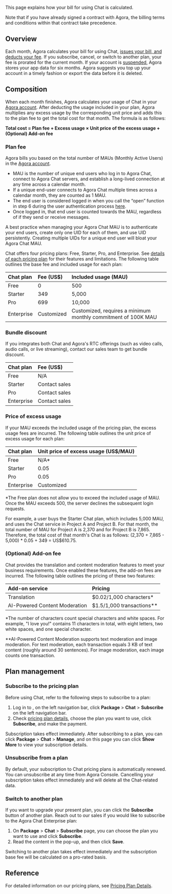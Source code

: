 
This page explains how your bill for using Chat is calculated.

Note that if you have already signed a contract with Agora, the billing terms and conditions within that contract take precedence.

## Overview

Each month, Agora calculates your bill for using Chat, [issues your bill, and deducts your fee](../reference/billing-policies). If you subscribe, cancel, or switch to another plan, your fee is prorated for the current month. If your account is [suspended](../reference/billing-policies), Agora stores your app data for six months. Agora suggests you top up your account in a timely fashion or export the data before it is deleted.

## Composition

When each month finishes, Agora calculates your usage of Chat in your [Agora account](/agora-chat/reference/manage-agora-account#create-an-agora-account). After deducting the usage included in your plan, Agora multiplies any excess usage by the corresponding unit price and adds this to the plan fee to get the total cost for that month. The formula is as follows:

**Total cost = Plan fee + Excess usage × Unit price of the excess usage + (Optional) Add-on fee**

### Plan fee

Agora bills you based on the total number of MAUs (Monthly Active Users) in the [Agora account](/agora-chat/reference/manage-agora-account#create-an-agora-account).

- MAU is the number of unique end users who log in to Agora Chat, connect to Agora Chat servers, and establish a long-lived connection at any time across a calendar month.
- If a unique end-user connects to Agora Chat multiple times across a calendar month, they are counted as 1 MAU.
- The end user is considered logged in when you call the “open” function in step 6 during the user authentication process [here](../develop/authentication#use-tokens-for-user-authentication).
- Once logged in, that end user is counted towards the MAU, regardless of if they send or receive messages.

<Admonition type="info" title="Information">A best practice when managing your Agora Chat MAU is to authenticate your end users, create only one UID for each of them, and use UID persistently. Creating multiple UIDs for a unique end user will bloat your Agora Chat MAU.</Admonition>

Chat offers four pricing plans: Free, Starter, Pro, and Enterprise. See [details of each pricing plan](../reference/pricing-plan-details) for their features and limitations. The following table outlines the base fee and included usage for each plan:

| Chat plan | Fee (US$)  | Included usage (MAU) |
| :-------------- | :--------- | :------------------- |
| Free            | 0          | 500                  |
| Starter         | 349        | 5,000                |
| Pro             | 699        | 10,000               |
| Enterprise      | Customized | Customized, requires a minimum monthly commitment of 100K MAU |

### Bundle discount
If you integrates both Chat and Agora's RTC offerings (such as video calls, audio calls, or live streaming), contact our sales team to get bundle discount.

| Chat plan       | Fee (US$)     |
| :-------------- | :---------    |
| Free            |  N/A          |
| Starter         | Contact sales |
| Pro             | Contact sales |
| Enterprise      | Contact sales |

### Price of excess usage

If your MAU exceeds the included usage of the pricing plan, the excess usage fees are incurred. The following table outlines the unit price of excess usage for each plan:

| Chat plan | Unit price of excess usage (US$/MAU) |
| :-------------- | :----------------------------------- |
| Free            |    N/A*       |
| Starter         | 0.05     |
| Pro             | 0.05        |
| Enterprise      | Customized           |

*The Free plan does not allow you to exceed the included usage of MAU. Once the MAU exceeds 500, the server declines the subsequent login requests.

For example, a user buys the Starter Chat plan, which includes 5,000 MAU, and uses the Chat service in Project A and Project B. For that month, the total number of MAU for Project A is 2,370 and for Project B is 7,865. Therefore, the total cost of that month's Chat is as follows: (2,370 + 7,865 - 5,000) * 0.05 + 349 = US$610.75.


### (Optional) Add-on fee

Chat provides the translation and content moderation features to meet your business requirements. Once enabled these features, the add-on fees are incurred. The following table outlines the pricing of these two features:

| Add-on service | Pricing |
| :-------------- | :----------------------------------- |
| Translation | $0.02/1,000 characters* |
| AI-Powered Content Moderation | $1.5/1,000 transactions** |

*The number of characters count special characters and white spaces. For example, "I love you!" contains 11 characters in total, with eight letters, two white spaces, and one special character.

**AI-Powered Content Moderation supports text moderation and image moderation. For text moderation, each transaction equals 3 KB of text content (roughly around 30 sentences). For image moderation, each image counts one transaction.

## Plan management

### Subscribe to the pricing plan

Before using Chat, refer to the following steps to subscribe to a plan:

1. Log in to <Link to="{{Global.AGORA_CONSOLE_URL}}"><Vg k="CONSOLE" /></Link>, on the left navigation bar, click **Package** > **Chat** > **Subscribe** on the left navigation bar.
2. Check [pricing plan details](../reference/pricing-plan-details), choose the plan you want to use, click **Subscribe**, and make the payment.

Subscription takes effect immediately. After subscribing to a plan, you can click **Package** > **Chat** > **Manage**, and on this page you can click **Show More** to view your subscription details.


### Unsubscribe from a plan

By default, your subscription to Chat pricing plans is automatically renewed. You can unsubscribe at any time from Agora Console. Cancelling your subscription takes effect immediately and will delete all the Chat-related data.

### Switch to another plan

If you want to upgrade your present plan, you can click the **Subscribe** button of another plan. Reach out to our sales if you would like to subscribe to the Agora Chat Enterprise plan:

1. On **Package** > **Chat** > **Subscribe** page, you can choose the plan you want to use and click **Subscribe**.
2. Read the content in the pop-up, and then click **Save**.

Switching to another plan takes effect immediately and the subscription base fee will be calculated on a pro-rated basis.

## Reference

For detailed information on our pricing plans, see [Pricing Plan Details](../reference/pricing-plan-details).